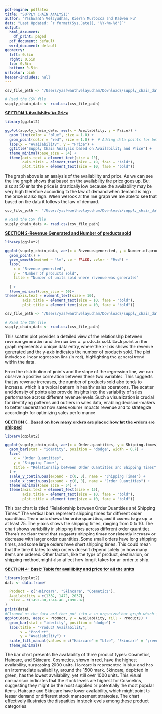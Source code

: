 ```yaml
---
pdf-engine: pdflatex
title: "SUPPLY CHAIN ANALYSIS"
author: "Yashwanth Velayudham, Kieran Murdocca and Kaiwen Fu"
date: "Last Updated: `r format(Sys.Date(), '%Y-%m-%d')`"
output:
  html_document:
    df_print: paged
  pdf_document: default
  word_document: default
geometry:
  left: 0.5in
  right: 0.5in
  top: 0.5in
  bottom: 0.5in
urlcolor: pink
header-includes: null
---
```


```r
csv_file_path <- "/Users/yashwanthvelayudham/Downloads/supply_chain_data.csv"

# Read the CSV file
supply_chain_data <- read.csv(csv_file_path)
```

[**SECTION 1-Availabilty Vs Price**]{.underline}

```r
library(ggplot2)

ggplot(supply_chain_data, aes(x = Availability, y = Price)) +
  geom_line(color = "blue", size = 1.0) +
  geom_point(color = "red", size = 1.0) +  # Adding data points for better visibility
  labs(x = "Availability", y = "Price") +
  ggtitle("Supply Chain Analysis based on Availability and Price") +
  theme_minimal(base_size = 14) +
  theme(axis.text = element_text(size = 10),
        axis.title = element_text(size = 10, face = "bold"),
        plot.title = element_text(size = 10, face = "bold"))
```

The graph above is an analysis of the availability and price. As we can see the line graph shows that based on the availability the price goes up. But also at 50 units the price is drastically low because the availability may be very high therefore according to the law of demand when demand is high the price is also high. When we look at the line graph we are able to see that based on the data it follows the law of demand. \

```r
csv_file_path <- "/Users/yashwanthvelayudham/Downloads/supply_chain_data.csv"

# Read the CSV file
supply_chain_data <- read.csv(csv_file_path)
```

[**SECTION 2-Revenue Generated and Number of products sold**]{.underline}

```r
library(ggplot2)

ggplot(supply_chain_data, aes(x = Revenue.generated, y = Number.of.products.sold)) +
  geom_point() +
  geom_smooth(method = "lm", se = FALSE, color = "Red") +  
  labs(
    x = "Revenue generated",
    y = "Number of products sold",
    title = "Number of units sold where revenue was generated"
    
  ) +
  theme_minimal(base_size = 10)+
theme(axis.text = element_text(size = 10),
        axis.title = element_text(size = 10, face = "bold"),
        plot.title = element_text(size = 10, face = "bold"))

```

```r
csv_file_path <- "/Users/yashwanthvelayudham/Downloads/supply_chain_data.csv"

# Read the CSV file
supply_chain_data <- read.csv(csv_file_path)
```

This scatter plot provides a detailed view of the relationship between revenue generation and the number of products sold. Each point on the graph represents a unique data entry, where the x-axis shows the revenue generated and the y-axis indicates the number of products sold. The plot includes a linear regression line (in red), highlighting the general trend within the data.

From the distribution of points and the slope of the regression line, we can observe a positive correlation between these two variables. This suggests that as revenue increases, the number of products sold also tends to increase, which is a typical pattern in healthy sales operations. The scatter and density of points also provide insights into the variability of sales performance across different revenue levels. Such a visualization is crucial for identifying patterns and outliers in sales data, enabling decision-makers to better understand how sales volume impacts revenue and to strategize accordingly for optimizing sales performance \

[**SECTION 3- Based on how many orders are placed how fat the orders are shipped**]{.underline}

```r
library(ggplot2)

ggplot(supply_chain_data, aes(x = Order.quantities, y = Shipping.times)) +
  geom_bar(stat = "identity", position = "dodge", width = 0.7) +
  labs(
    x = "Order Quantities",
    y = "Shipping Times",
    title = "Relationship between Order Quantities and Shipping Times"
  ) +
  scale_y_continuous(expand = c(0, 0), name = "Shipping Times") +
  scale_x_continuous(expand = c(0, 0), name = "Order Quantities") +
  theme_minimal(base_size = 14) +
  theme(axis.text = element_text(size = 10),
        axis.title = element_text(size = 10, face = "bold"),
        plot.title = element_text(size = 10, face = "bold"))

```

This bar chart is titled "Relationship between Order Quantities and Shipping Times." The vertical bars represent shipping times for different order quantities. The x-axis shows the order quantities, and it seems to go up to at least 75. The y-axis shows the shipping times, ranging from 0 to 10. The chart shows variability in shipping times across different order quantities. There's no clear trend that suggests shipping times consistently increase or decrease with larger order quantities. Some small orders have long shipping times, and some large orders have short shipping times. This could mean that the time it takes to ship orders doesn't depend solely on how many items are ordered. Other factors, like the type of product, destination, or shipping method, might also affect how long it takes for an order to ship.\

[**SECTION 4- Basic Table for availibilty and price for all the units**]{.underline}

```r
library(ggplot2)
data <- data.frame(

  Product = c("Haircare", "Skincare", "Cosmetics"),
  Availability = c(1332, 1471, 2037),
  Price = c(1491.38,1564.48 ,1890.37)
)
print(data)
#Cleaned up the data and then put into a an organized bar graph which is organized based on product. 
ggplot(data, aes(x = Product, y = Availability, fill = Product)) +
  geom_bar(stat = "identity", position = "dodge") +
  labs(title = "Product Availability",
       x = "Product",
       y = "Availability") +
  scale_fill_manual(values = c("Haircare" = "blue", "Skincare" = "green", "Cosmetics" = "red")) +
  theme_minimal()
```

The bar chart presents the availability of three product types: Cosmetics, Haircare, and Skincare. Cosmetics, shown in red, have the highest availability, surpassing 2000 units. Haircare is represented in blue and has an intermediate availability, around the 1500 mark. Skincare, depicted in green, has the lowest availability, yet still over 1000 units. This visual comparison indicates that the stock levels are highest for Cosmetics, suggesting they might be the most supplied or potentially the most popular items. Haircare and Skincare have lower availability, which might point to lesser demand or different stock management strategies. The chart effectively illustrates the disparities in stock levels among these product categories.
